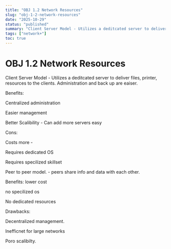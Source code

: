 ```yaml
---
title: "OBJ 1.2 Network Resources"
slug: "obj-1-2-network-resources"
date: "2025-10-29"
status: "published"
summary: "Client Server Model - Utilizes a deditcated server to deliver files, printer, resources to the clients. Administration and back up are eaiser."
tags: ["network+"]
toc: true
---
```


# OBJ 1.2 Network Resources

Client Server Model - Utilizes a deditcated server to deliver files, printer, resources to the clients. Administration and back up are eaiser. 

Benefits: 

Centralized administration 

Easier management 

Better Scalibility - Can add more servers easy

Cons: 

Costs more -

Requires dedicated OS 

Requires specilized skillset

Peer to peer model. - peers share info and data with each other. 

Benefits: lower cost

no specilized os 

No dedicated resources 

Drawbacks: 

Decentralized management. 

Inefficnet for large networks 

Poro scalibilty.